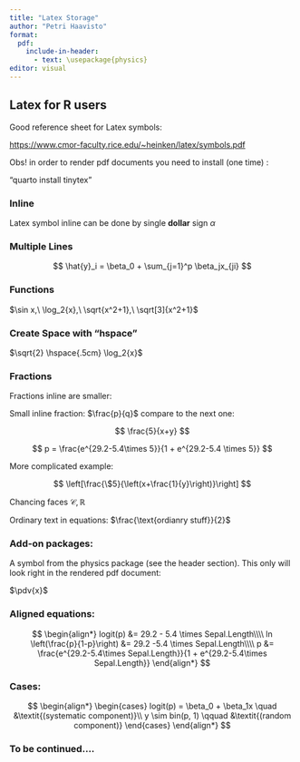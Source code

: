 ```yaml
---
title: "Latex Storage"
author: "Petri Haavisto"
format: 
  pdf:
    include-in-header: 
      - text: \usepackage{physics}
editor: visual
---
```


## Latex for R users

Good reference sheet for Latex symbols:

<https://www.cmor-faculty.rice.edu/~heinken/latex/symbols.pdf>

Obs! in order to render pdf documents you need to install (one time) :

"quarto install tinytex"

### Inline

Latex symbol inline can be done by single **dollar** sign $\alpha$

### Multiple Lines

$$
\hat{y}_i = \beta_0 + \sum_{j=1}^p \beta_jx_{ji}
$$

### Functions

$\sin x,\ \log_2{x},\ \sqrt{x^2+1},\ \sqrt[3]{x^2+1}$

### Create Space with "hspace"

$\sqrt{2} \hspace{.5cm} \log_2{x}$

### Fractions

Fractions inline are smaller:

Small inline fraction: $\frac{p}{q}$ compare to the next one:

$$
\frac{5}{x+y}
$$

$$
p = \frac{e^{29.2-5.4\times 5}}{1 + e^{29.2-5.4 \times 5}} 
$$

More complicated example:

$$
\left[\frac{\$5}{\left(x+\frac{1}{y}\right)}\right]
$$

Chancing faces $\mathcal{C}, \mathbb{R}$

Ordinary text in equations: $\frac{\text{ordianry stuff}}{2}$

### Add-on packages:

A symbol from the physics package (see the header section). This only will look right in the rendered pdf document:

$\pdv{x}$

### Aligned equations:

$$
\begin{align*}
logit(p) &= 29.2 - 5.4 \times Sepal.Length\\\\
ln \left(\frac{p}{1-p}\right) &= 29.2 -5.4 \times Sepal.Length\\\\
p &= \frac{e^{29.2-5.4\times Sepal.Length}}{1 + e^{29.2-5.4\times Sepal.Length}} 
\end{align*}
$$

### Cases:

$$
\begin{align*}
\begin{cases}
  logit(p) = \beta_0 + \beta_1x \quad &\textit{(systematic component)}\\
  y \sim bin(p, 1) \qquad &\textit{(random component)}
  \end{cases}
\end{align*}
$$

### To be continued....
